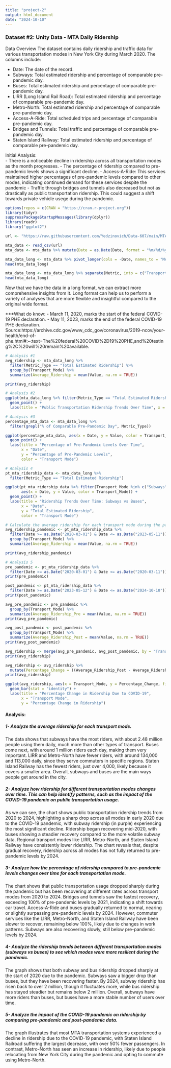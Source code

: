 ```yaml
---
title: "project-2"
output: html_document
date: "2024-10-10"
---
```


### Dataset #2: Unity Data - MTA Daily Ridership 

Data Overview
The dataset contains daily ridership and traffic data for various transportation modes in New York City during March 2020. The columns include:

 - Date: The date of the record.
 - Subways: Total estimated ridership and percentage of comparable pre-pandemic day.
 - Buses: Total estimated ridership and percentage of comparable pre-pandemic day.
 - LIRR (Long Island Rail Road): Total estimated ridership and percentage of comparable pre-pandemic day.
 - Metro-North: Total estimated ridership and percentage of comparable pre-pandemic day.
 - Access-A-Ride: Total scheduled trips and percentage of comparable pre-pandemic day.
 - Bridges and Tunnels: Total traffic and percentage of comparable pre-pandemic day.
 - Staten Island Railway: Total estimated ridership and percentage of comparable pre-pandemic day.
 
Initial Analysis:  
 - There is a noticeable decline in ridership across all transportation modes as the month progresses. 
 - The percentage of ridership compared to pre-pandemic levels shows a significant decline. 
 - Access-A-Ride: This services maintained higher percentages of pre-pandemic levels compared to other modes, indicating continued demand for these services despite the pandemic
 - Traffic through bridges and tunnels also decreased but not as drastically as public transportation ridership. This could suggest a shift towards private vehicle usege during the pandemic. 
 
```r
options(repos = c(CRAN = "https://cran.r-project.org"))
library(tidyr)
suppressPackageStartupMessages(library(dplyr))
library(readr)
library("ggplot2")

url <- "https://raw.githubusercontent.com/Yedzinovich/Data-607/main/MTA_Daily_Ridership_Data.csv"

mta_data <- read_csv(url)
mta_data <- mta_data %>% mutate(Date = as.Date(Date, format = "%m/%d/%y"))

mta_data_long <- mta_data %>% pivot_longer(cols = -Date, names_to = "Metric", values_to = "Value")
head(mta_data_long)

mta_data_long <- mta_data_long %>% separate(Metric, into = c("Transport_Mode", "Metric_Type"), sep = ": ")
head(mta_data_long)
```

Now that we have the data in a long format, we can extract more comprehensive insights from it. Long format can help us to perform a variety of analyses that are more flexible and insightful compared to the original wide format. 

***What do know: 
 - March 11, 2020, marks the start of the federal COVID-19 PHE declaration.
 - May 11, 2023, marks the end of the federal COVID-19 PHE declaration.
   Source:https://archive.cdc.gov/www_cdc_gov/coronavirus/2019-ncov/your-health/end-of-phe.html#:~:text=The%20federal%20COVID%2D19%20PHE,and%20testing%2C%20will%20remain%20available.
   
```r
# Analysis #1
avg_ridership <- mta_data_long %>%
  filter(Metric_Type == "Total Estimated Ridership") %>%
  group_by(Transport_Mode) %>%
  summarize(Average_Ridership = mean(Value, na.rm = TRUE))

print(avg_ridership)

# Analysis #2
ggplot(mta_data_long %>% filter(Metric_Type == "Total Estimated Ridership"), aes(x = Date, y = Value, color = Transport_Mode)) +
  geom_point() +
  labs(title = "Public Transportation Ridership Trends Over Time", x = "Date", y = "Total Estimated Ridership")

# Analysis #3
percentage_mta_data <- mta_data_long %>%
  filter(grepl("% of Comparable Pre-Pandemic Day", Metric_Type))

ggplot(percentage_mta_data, aes(x = Date, y = Value, color = Transport_Mode)) +
  geom_point() +
  labs(title = "Percentage of Pre-Pandemic Levels Over Time",
       x = "Date",
       y = "Percentage of Pre-Pandemic Levels",
       color = "Transport Mode")

# Analysis 4
pt_mta_ridership_data <- mta_data_long %>%
  filter(Metric_Type == "Total Estimated Ridership")

ggplot(pt_mta_ridership_data %>% filter(Transport_Mode %in% c("Subways", "Buses")), 
       aes(x = Date, y = Value, color = Transport_Mode)) +
  geom_point() +
  labs(title = "Ridership Trends Over Time: Subways vs Buses",
       x = "Date",
       y = "Total Estimated Ridership",
       color = "Transport Mode") 

# Calculate the average ridership for each transport mode during the pandemic
avg_ridership_pandemic <- pt_mta_ridership_data %>%
  filter(Date >= as.Date("2020-03-01") & Date <= as.Date("2023-05-11")) %>%
  group_by(Transport_Mode) %>%
  summarize(Average_Ridership = mean(Value, na.rm = TRUE))

print(avg_ridership_pandemic)

# Analysis 5
pre_pandemic <- pt_mta_ridership_data %>%
  filter(Date >= as.Date("2020-03-01") & Date <= as.Date("2020-03-11"))
print(pre_pandemic)

post_pandemic <- pt_mta_ridership_data %>%
  filter(Date >= as.Date("2023-05-12") & Date <= as.Date("2024-10-10"))
print(post_pandemic)

avg_pre_pandemic <- pre_pandemic %>%
  group_by(Transport_Mode) %>%
  summarize(Average_Ridership_Pre = mean(Value, na.rm = TRUE))
print(avg_pre_pandemic)

avg_post_pandemic <- post_pandemic %>%
  group_by(Transport_Mode) %>%
  summarize(Average_Ridership_Post = mean(Value, na.rm = TRUE))
print(avg_post_pandemic)

avg_ridership <- merge(avg_pre_pandemic, avg_post_pandemic, by = "Transport_Mode")
print(avg_ridership)

avg_ridership <- avg_ridership %>%
  mutate(Percentage_Change = ((Average_Ridership_Post - Average_Ridership_Pre) / Average_Ridership_Pre) * 100)
print(avg_ridership)

ggplot(avg_ridership, aes(x = Transport_Mode, y = Percentage_Change, fill = Transport_Mode)) +
  geom_bar(stat = "identity") +
  labs(title = "Percentage Change in Ridership Due to COVID-19",
       x = "Transport Mode",
       y = "Percentage Change in Ridership")
```
#### Analysis: 
##### 1- Analyze the average ridership for each transport mode.
The data shows that subways have the most riders, with about 2.48 million people using them daily, much more than other types of transport. Buses come next, with around 1 million riders each day, making them very important. LIRR and Metro-North have fewer riders, with around 134,000 and 113,000 daily, since they serve commuters in specific regions. Staten Island Railway has the fewest riders, just over 4,000, likely because it covers a smaller area. Overall, subways and buses are the main ways people get around in the city.

##### 2- Analyze how ridership for different transportation modes changes over time. This can help identify patterns, such as the impact of the COVID-19 pandemic on public transportation usage.
As we can see, the chart shows public transportation ridership trends from 2020 to 2024, highlighting a sharp drop across all modes in early 2020 due to the COVID-19 pandemic, with subway ridership (in purple) experiencing the most significant decline. Ridership began recovering mid-2020, with buses showing a steadier recovery compared to the more volatile subway data. Regional transport modes like LIRR, Metro-North, and Staten Island Railway have consistently lower ridership. The chart reveals that, despite gradual recovery, ridership across all modes has not fully returned to pre-pandemic levels by 2024.
    
##### 3- Analyze how the percentage of ridership compared to pre-pandemic levels changes over time for each transportation mode.
The chart shows that public transportation usage dropped sharply during the pandemic but has been recovering at different rates across transport modes from 2020 to 2024. Bridges and tunnels saw the fastest recovery, exceeding 100% of pre-pandemic levels by 2021, indicating a shift towards car travel. Access-A-Ride and buses gradually returned to normal, nearing or slightly surpassing pre-pandemic levels by 2024. However, commuter services like the LIRR, Metro-North, and Staten Island Railway have been slower to recover, remaining below 100%, likely due to changes in work patterns. Subways are also recovering slowly, still below pre-pandemic levels by 2024.

##### 4- Analyze the ridership trends between different transportation modes (subways vs buses) to see which modes were more resilient during the pandemic.
The graph shows that both subway and bus ridership dropped sharply at the start of 2020 due to the pandemic. Subways saw a bigger drop than buses, but they have been recovering faster. By 2024, subway ridership has risen back to over 2 million, though it fluctuates more, while bus ridership has stayed steadier but remains below 2 million. Overall, subways have more riders than buses, but buses have a more stable number of users over time.

##### 5- Analyze the impact of the COVID-19 pandemic on ridership by comparing pre-pandemic and post-pandemic data.
The graph illustrates that most MTA transportation systems experienced a decline in ridership due to the COVID-19 pandemic, with Staten Island Railroad suffering the largest decrease, with over 50% fewer passengers. In contrast, Metro-North has seen an increase in ridership, likely due to people relocating from New York City during the pandemic and opting to commute using Metro-North.

